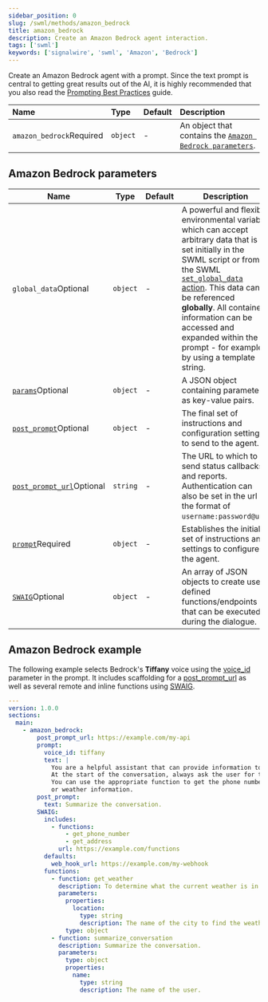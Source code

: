 ```yaml
---
sidebar_position: 0
slug: /swml/methods/amazon_bedrock
title: amazon_bedrock
description: Create an Amazon Bedrock agent interaction.
tags: ['swml']
keywords: ['signalwire', 'swml', 'Amazon', 'Bedrock']
---
```


[params]: /swml/methods/amazon_bedrock/params
[post_prompt]: /swml/methods/amazon_bedrock/post_prompt
[post_prompt_url]: /swml/methods/amazon_bedrock/post_prompt_url
[prompt]: /swml/methods/amazon_bedrock/prompt
[SWAIG]: /swml/methods/amazon_bedrock/swaig
[set_global_data action]: /swml/methods/amazon_bedrock/swaig/functions/data_map/output#actions
[Prompting Best Practices]: /swml/guides/ai/best-practices#crafting-the-initial-prompt-for-the-ai

Create an Amazon Bedrock agent with a prompt. Since the text prompt is central to getting great results out of the AI,
it is highly recommended that you also read the [Prompting Best Practices][Prompting Best Practices] guide.

| Name                                               | Type     | Default | Description                                                    |
|:---------------------------------------------------|:---------|:--------|:---------------------------------------------------------------|
| `amazon_bedrock`<span className="required-arg">Required</span> | `object` | -       | An object that contains the [`Amazon Bedrock parameters`](#amazon-bedrock-parameters). |



## **Amazon Bedrock parameters**


| Name                                                                                        | Type     | Default | Description                                                                                                                                                                                                                                                                                                                                                                                            |
|---------------------------------------------------------------------------------------------|----------|:--------|--------------------------------------------------------------------------------------------------------------------------------------------------------------------------------------------------------------------------------------------------------------------------------------------------------------------------------------------------------------------------------------------------------|
| `global_data`<span className="optional-arg">Optional</span>                            | `object` | -       | A powerful and flexible environmental variable which can accept arbitrary data that is set initially in the SWML script or from the SWML [`set_global_data` action][set_global_data action]. This data can be referenced **globally**. All contained information can be accessed and expanded within the prompt - for example, by using a template string. |
| [`params`][params]<span className="optional-arg">Optional</span>             | `object` | -       | A JSON object containing parameters as key-value pairs.                                                                                                                                                                                                                                                                                                                                                |
| [`post_prompt`][post_prompt]<span className="optional-arg">Optional</span>         | `object` | -       | The final set of instructions and configuration settings to send to the agent.                                                                                                                                                                                                                                                                                                                         |
| [`post_prompt_url`][post_prompt_url]<span className="optional-arg">Optional</span> | `string` | -       | The URL to which to send status callbacks and reports. Authentication can also be set in the url in the format of `username:password@url`.                                                                                                                                                                                                                                                             |
| [`prompt`][prompt]<span className="required-arg">Required</span>                | `object` | -       | Establishes the initial set of instructions and settings to configure the agent.                                                                                                                                                                                                                                                                                                                       |
| [`SWAIG`][SWAIG]<span className="optional-arg">Optional</span>               | `object` | -       | An array of JSON objects to create user-defined functions/endpoints that can be executed during the dialogue.                                                                                                                                                                                                                                                                                          |




## Amazon Bedrock example

The following example selects Bedrock's **Tiffany** voice using the [voice_id](/swml/methods/amazon_bedrock/prompt) parameter in the prompt.
It includes scaffolding for a [post_prompt_url](/swml/methods/amazon_bedrock/post_prompt_url)
as well as several remote and inline functions using 
[SWAIG](/swml/methods/amazon_bedrock/swaig).

```yaml andJSON
---
version: 1.0.0
sections:
  main:
    - amazon_bedrock:
        post_prompt_url: https://example.com/my-api
        prompt:
          voice_id: tiffany
          text: |
            You are a helpful assistant that can provide information to users about a destination.
            At the start of the conversation, always ask the user for their name.
            You can use the appropriate function to get the phone number, address,
            or weather information.
        post_prompt:
          text: Summarize the conversation.
        SWAIG:
          includes:
            - functions:
                - get_phone_number
                - get_address
              url: https://example.com/functions
          defaults:
            web_hook_url: https://example.com/my-webhook
          functions:
            - function: get_weather
              description: To determine what the current weather is in a provided location.
              parameters:
                properties:
                  location:
                    type: string
                    description: The name of the city to find the weather from.
                type: object
            - function: summarize_conversation
              description: Summarize the conversation.
              parameters:
                type: object
                properties:
                  name:
                    type: string
                    description: The name of the user.
```
